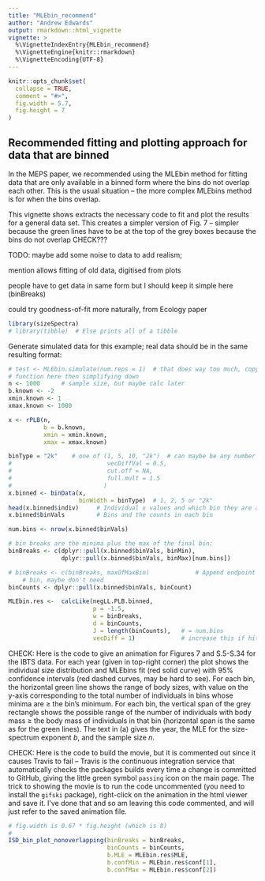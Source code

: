 ```yaml
---
title: "MLEbin_recommend"
author: "Andrew Edwards"
output: rmarkdown::html_vignette
vignette: >
  %\VignetteIndexEntry{MLEbin_recommend}
  %\VignetteEngine{knitr::rmarkdown}
  %\VignetteEncoding{UTF-8}
---
```


```r
knitr::opts_chunk$set(
  collapse = TRUE,
  comment = "#>",
  fig.width = 5.7,
  fig.height = 7
)
```

## Recommended fitting and plotting approach for data that are binned

In the MEPS paper, we recommended using the MLEbin method for fitting data that
are only available in a binned form where the bins do not overlap each
other. This is the usual situation -- the more complex MLEbins method is for
when the bins overlap.

This vignette shows extracts the necessary code to fit and plot the results for
a general data set. This creates a simpler version of Fig. 7  -- simpler because
the green lines have to be at the top of the grey boxes because the bins do not
overlap CHECK???

TODO: maybe add some noise to data to add realism;

mention allows fitting of old data, digitised from plots

people have to get data in same form but I should keep it simple here
(binBreaks)


could try goodness-of-fit more naturally, from Ecology paper

```r
library(sizeSpectra)
# library(tibble)  # Else prints all of a tibble
```

Generate simulated data for this example; real data should be in the same
resulting format:
```r
# test <- MLEbin.simulate(num.reps = 1)  # that does way too much, copying the
# function here then simplifying down
n <- 1000      # sample size, but maybe calc later
b.known <- -2
xmin.known <- 1
xmax.known <- 1000

x <- rPLB(n,
          b = b.known,
          xmin = xmin.known,
          xmax = xmax.known)

binType = "2k"    # one of (1, 5, 10, "2k")  # can maybe be any number
#                           vecDiffVal = 0.5,
#                           cut.off = NA,
#                           full.mult = 1.5
#                          )
x.binned <- binData(x,
                    binWidth = binType)  # 1, 2, 5 or "2k"
head(x.binned$indiv)     # Individual x values and which bin they are assigned to
x.binned$binVals         # Bins and the counts in each bin

num.bins <- nrow(x.binned$binVals)

# bin breaks are the minima plus the max of the final bin:
binBreaks <- c(dplyr::pull(x.binned$binVals, binMin),
               dplyr::pull(x.binned$binVals, binMax)[num.bins])

# binBreaks <- c(binBreaks, maxOfMaxBin)             # Append endpoint of final
    # bin, maybe don't need
binCounts <- dplyr::pull(x.binned$binVals, binCount)

MLEbin.res <-  calcLike(negLL.PLB.binned,
                        p = -1.5,
                        w = binBreaks,
                        d = binCounts,
                        J = length(binCounts),   # = num.bins
                        vecDiff = 1)             # increase this if hit a bound

```

CHECK: Here is the code to give an animation for Figures 7 and S.5-S.34 for the IBTS data. For each year
(given in top-right corner) the plot shows the individual size distribution and
MLEbins fit (red solid curve) with 95\% confidence intervals (red dashed curves, may be hard to see).
For each bin, the horizontal green line shows the range of body sizes, with value on the y-axis
corresponding to the total number of individuals in bins whose minima are $\geq$
the bin's minimum.  For each bin, the vertical span of the grey rectangle shows
the possible range of the number of individuals with body mass $\geq$ the body
mass of individuals in that bin (horizontal span is the same as for the green
lines). The text in (a) gives the year, the MLE for the size-spectrum exponent
$b$, and the sample size $n$.

CHECK: Here is the code to build the movie, but it is commented out since it causes Travis
to fail -- Travis is the continuous integration service that automatically
checks the packages builds every time a change is committed to GitHub, giving the
little green symbol `passing` icon on the main page. The trick to showing the
movie is to run the code uncommented (you need to install the `gifski` package), right-click on the animation in the
html viewer and save it. I've done that and so am leaving this code commented,
and will just refer to the saved animation file.
```r
# fig.width is 0.67 * fig.height (which is 8)
#
ISD_bin_plot_nonoverlapping(binBreaks = binBreaks,
                            binCounts = binCounts,
                            b.MLE = MLEbin.res$MLE,
                            b.confMin = MLEbin.res$conf[1],
                            b.confMax = MLEbin.res$conf[2])

```
